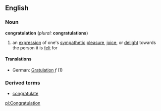 ==English==
===Noun===
'''congratulation''' (''plural:'' '''congratulations''')
#an [[expression]] of one's [[sympathetic]] [[pleasure]], [[joice]], or [[delight]] towards the person it is [[felt]] for
====Translations====
*German: [[Gratulation]] ''f'' (1)
===Derived terms===
*[[congratulate]]


[[pl:Congratulation]]